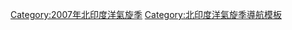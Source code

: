 <div class=noprint>
{{North_Indian_Ocean_cyclone_season_bar_start
|year=2007
}}
{{Hurricane_season_bar_button
|buttonspacing=0.25em
|intensity={{Storm_colour|niodepression}}
|english=Depression BOB01
|stormname=BOB01
|strength=低氣壓
|linkname=2007年北印度洋氣旋季#低氣壓BOB01
|storminitial=B01
}}
{{Hurricane_season_bar_button
|buttonspacing=0.25em
|intensity={{Storm_colour|storm}}
|english=Cyclonic Storm Akash
|stormname=Akash (BOB 02)
|strength=氣旋風暴
|linkname=2007年北印度洋氣旋季#氣旋風暴Akash
|storminitial=B02
}}
{{Hurricane_season_bar_button
|buttonspacing=0.25em
|intensity={{Storm_colour|cat5}}
|english=Super Cyclonic Storm Gonu
|stormname=古努 (ARB 01)
|strength=超級氣旋風暴
|linkname=气旋古努
|storminitial=A01
}}
{{Hurricane_season_bar_button
|buttonspacing=0.25em
|intensity={{Storm_colour|storm}}
|english=Cyclonic Storm Yemyin
|stormname=Yemyin (BOB 03)
|strength=強烈氣旋風暴
|linkname=2007年北印度洋氣旋季#氣旋風暴Yemyin
|storminitial=B03
}}
{{Hurricane_season_bar_button
|buttonspacing=0.25em
|intensity={{Storm_colour|depression}}
|english=Deep Depression BOB04
|stormname=BOB04
|strength=強低氣壓
|linkname=2007年北印度洋氣旋季#強低氣壓BOB04
|storminitial=B04
}}
{{Hurricane_season_bar_button
|buttonspacing=0.25em
|intensity={{Storm_colour|depression}}
|english=Deep Depression BOB05
|stormname=BOB05
|strength=強低氣壓
|linkname=2007年北印度洋氣旋季#強低氣壓BOB05
|storminitial=B05
}}
{{Hurricane_season_bar_button
|buttonspacing=0.25em
|intensity={{Storm_colour|depression}}
|english=Deep Depression BOB06
|stormname=BOB06
|strength=強低氣壓
|linkname=2007年北印度洋氣旋季#強低氣壓BOB06
|storminitial=B06
}}
{{Hurricane_season_bar_button
|buttonspacing=0.25em
|intensity={{Storm_colour|niodepression}}
|english=Depression BOB07
|stormname=BOB07
|strength=低氣壓
|linkname=2007年北印度洋氣旋季#低氣壓BOB07
|storminitial=B07
}}
{{Hurricane_season_bar_button
|buttonspacing=0.25em
|intensity={{Storm_colour|niodepression}}
|english=Depression BOB08
|stormname=BOB08
|strength=低氣壓
|linkname=2007年北印度洋氣旋季#低氣壓BOB08
|storminitial=B08
}}
{{Hurricane_season_bar_button
|buttonspacing=0.25em
|intensity={{Storm_colour|depression}}
|english=Deep Depression ARB02
|stormname=ARB02
|strength=低氣壓
|linkname=2007年北印度洋氣旋季#低氣壓ARB02
|storminitial=A02
}}
{{Hurricane_season_bar_button
|buttonspacing=0.25em
|intensity={{Storm_colour|cat3}}
|english=Very Severe Cyclonic Storm Sidr
|stormname=錫德 (BOB 09)
|strength=非常強烈氣旋風暴
|linkname=氣旋錫德
|storminitial=B09
}}
{{North Indian Ocean cyclone season bar end}}
</div>
<includeonly>[[Category:2007年北印度洋氣旋季]]</includeonly>
<noinclude>
{{documentation}}
[[Category:北印度洋氣旋季導航模板]]
{{Hurricane_season_bar_button
|buttonspacing=0.25em
}}
</noinclude>